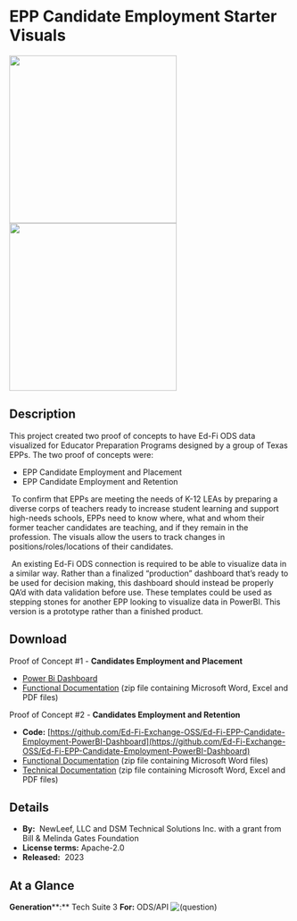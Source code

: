 # EPP Candidate Employment Starter Visuals

<img src="https://edfidocs.blob.core.windows.net/$web/img/edfi-exchange/technology/new%20logo.png" width="300" />
<img src="https://edfidocs.blob.core.windows.net/$web/img/edfi-exchange/technology/DSM%20logo%20(1).png" width="300" />

## Description

This project created two proof of concepts to have Ed-Fi ODS data visualized for Educator Preparation Programs designed by a group of Texas EPPs. The two proof of concepts were:

* EPP Candidate Employment and Placement
* EPP Candidate Employment and Retention

 To confirm that EPPs are meeting the needs of K-12 LEAs by preparing a diverse corps of teachers ready to increase student learning and support high-needs schools, EPPs need to know where, what and whom their former teacher candidates are teaching, and if they remain in the profession. The visuals allow the users to track changes in positions/roles/locations of their candidates.

 An existing Ed-Fi ODS connection is required to be able to visualize data in a similar way. Rather than a finalized “production” dashboard that’s ready to be used for decision making, this dashboard should instead be properly QA’d with data validation before use. These templates could be used as stepping stones for another EPP looking to visualize data in PowerBI. This version is a prototype rather than a finished product.

## Download

Proof of Concept #1 - **Candidates Employment and Placement**

* [Power Bi Dashboard](https://edfi.atlassian.net/wiki/download/attachments/22496627/POC%20%231%20PowerBI.pbix?version=1&modificationDate=1676500956853&cacheVersion=1&api=v2)
* [Functional Documentation](https://edfi.atlassian.net/wiki/download/attachments/22496627/Functional%20Documents%20EPP%20PoC%231.zip?version=2&modificationDate=1676588029713&cacheVersion=1&api=v2) (zip file containing Microsoft Word, Excel and PDF files)

Proof of Concept #2 - **Candidates Employment and Retention**

* **Code:** [https://github.com/Ed-Fi-Exchange-OSS/Ed-Fi-EPP-Candidate-Employment-PowerBI-Dashboard](https://github.com/Ed-Fi-Exchange-OSS/Ed-Fi-EPP-Candidate-Employment-PowerBI-Dashboard)
* [Functional Documentation](https://edfi.atlassian.net/wiki/download/attachments/22496627/Functional%20Documents%20EPP%20PoC%232.zip?version=1&modificationDate=1676501446300&cacheVersion=1&api=v2) (zip file containing Microsoft Word files)
* [Technical Documentation](https://edfi.atlassian.net/wiki/download/attachments/22496627/POC%20%232%20Technical%20Documents.zip?version=1&modificationDate=1676501547407&cacheVersion=1&api=v2) (zip file containing Microsoft Word, Excel and PDF files)

## Details

* **By:**  NewLeef, LLC and DSM Technical Solutions Inc. with a grant from Bill & Melinda Gates Foundation
* **License terms:** Apache-2.0
* **Released:**  2023

## **At a Glance**

**Generation****:** Tech Suite 3
**For:** ODS/API ![(question)](https://edfi.atlassian.net/wiki/s/695013191/6452/be943731e17d7f4a2b01aa3e67b9f29c0529a211/_/images/icons/emoticons/help_16.png)
